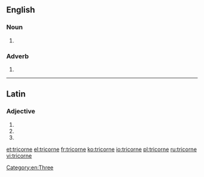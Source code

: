 ==English==

===Noun===
{{en-noun}}

# {{alternative spelling of|tricorn|lang=en}}

===Adverb===
{{head|en|adverb}}

# {{alternative spelling of|tricorn|lang=en}}

[[Category:en:Three]]

----

==Latin==

===Adjective===
{{la-adj-form|tricorne}}

# {{inflection of|tricornis||nom|n|s|lang=la}}
# {{inflection of|tricornis||acc|n|s|lang=la}}
# {{inflection of|tricornis||voc|n|s|lang=la}}

[[et:tricorne]]
[[el:tricorne]]
[[fr:tricorne]]
[[ko:tricorne]]
[[io:tricorne]]
[[pl:tricorne]]
[[ru:tricorne]]
[[vi:tricorne]]